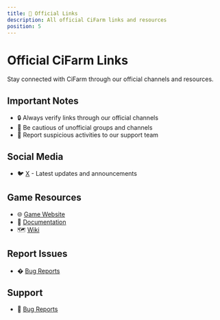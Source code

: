 ```yaml
---
title: 🔗 Official Links
description: All official CiFarm links and resources
position: 5
---
```


# Official CiFarm Links

Stay connected with CiFarm through our official channels and resources.

## Important Notes

- 🔒 Always verify links through our official channels
- 🚫 Be cautious of unofficial groups and channels
- 🚨 Report suspicious activities to our support team 

## Social Media

- 🐦 [X](https://x.com/CifarmOnSol) - Latest updates and announcements

## Game Resources

- 🌐 [Game Website](https://cifarm.xyz)
- 📄 [Documentation](https://docs.cifarm.xyz)
- 🗺️ [Wiki](https://docs.cifarm.xyz/wiki)

## Report Issues

- � [Bug Reports](https://github.com/starci-lab/cifarm-wallet/issues)

## Support

- 🐛 [Bug Reports](https://github.com/starci-lab/cifarm-wallet/issues) 